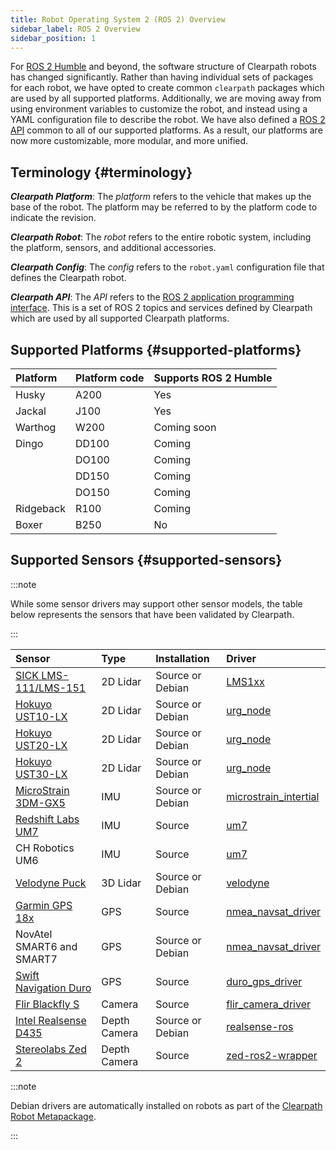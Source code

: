 ```yaml
---
title: Robot Operating System 2 (ROS 2) Overview
sidebar_label: ROS 2 Overview
sidebar_position: 1
---
```


For [ROS 2 Humble](https://docs.ros.org/en/humble/index.html) and beyond, the software structure of Clearpath
robots has changed significantly. Rather than having individual sets of packages for each robot, we have opted to
create common `clearpath` packages which are used by all supported platforms. Additionally, we are moving away from
using environment variables to customize the robot, and instead using a YAML configuration file to describe the
robot. We have also defined a [ROS 2 API](api/overview) common to all of our supported platforms. As a result,
our platforms are now more customizable, more modular, and more unified.

## Terminology {#terminology}

**_Clearpath Platform_**: The _platform_ refers to the vehicle that makes up the base of the robot. The platform
may be referred to by the platform code to indicate the revision.

**_Clearpath Robot_**: The _robot_ refers to the entire robotic system, including the platform, sensors, and additional accessories.

**_Clearpath Config_**: The _config_ refers to the `robot.yaml` configuration file that defines the Clearpath robot.

**_Clearpath API_**: The _API_ refers to the [ROS 2 application programming interface](api/overview). This is a set
of ROS 2 topics and services defined by Clearpath which are used by all supported Clearpath platforms.

## Supported Platforms {#supported-platforms}

| Platform  | Platform code | Supports ROS 2 Humble |
| :-------- | :------------ | :-------------------- |
| Husky     | A200          | Yes                   |
| Jackal    | J100          | Yes                   |
| Warthog   | W200          | Coming soon           |
| Dingo     | DD100         | Coming                |
|           | DO100         | Coming                |
|           | DD150         | Coming                |
|           | DO150         | Coming                |
| Ridgeback | R100          | Coming                |
| Boxer     | B250          | No                    |


## Supported Sensors {#supported-sensors}

:::note

While some sensor drivers may support other sensor models, the table below represents the
sensors that have been validated by Clearpath.

:::

| Sensor                                                                               | Type         | Installation     | Driver                                                                                      |
| :----------------------------------------------------------------------------------- | :----------- | :--------------- | :------------------------------------------------------------------------------------------ |
| [SICK LMS-111/LMS-151](../robots/accessories/sensors/lidar_2d/sick_lms111.mdx)       | 2D Lidar     | Source or Debian | [LMS1xx](https://github.com/clearpathrobotics/LMS1xx)                                       |
| [Hokuyo UST10-LX](../robots/accessories/sensors/lidar_2d/hokuyo_ust10_lx.mdx)        | 2D Lidar     | Source or Debian | [urg_node](https://github.com/ros-drivers/urg_node)                                         |
| [Hokuyo UST20-LX](../robots/accessories/sensors/lidar_2d/hokuyo_ust20_lx.mdx)        | 2D Lidar     | Source or Debian | [urg_node](https://github.com/ros-drivers/urg_node)                                         |
| [Hokuyo UST30-LX](../robots/accessories/sensors/lidar_2d/hokuyo_ust30_lx.mdx)        | 2D Lidar     | Source or Debian | [urg_node](https://github.com/ros-drivers/urg_node)                                         |
| [MicroStrain 3DM-GX5](../robots/accessories/sensors/imu/microstrain_3dm_gx5.mdx)     | IMU          | Source or Debian | [microstrain_intertial](https://github.com/LORD-MicroStrain/microstrain_inertial/tree/ros2) |
| [Redshift Labs UM7](../robots/accessories/sensors/imu/redshift_labs_um7.mdx)         | IMU          | Source           | [um7](https://github.com/ros-drivers/um7/tree/ros2)                                         |
| CH Robotics UM6                                                                      | IMU          | Source           | [um7](https://github.com/ros-drivers/um7/tree/ros2)                                         |
| [Velodyne Puck](../robots/accessories/sensors/lidar_3d/velodyne_puck.mdx)            | 3D Lidar     | Source or Debian | [velodyne](https://github.com/ros-drivers/velodyne/tree/ros2)                               |
| [Garmin GPS 18x](../robots/accessories/sensors/gps/garmin_gps_18x.mdx)               | GPS          | Source           | [nmea_navsat_driver](https://github.com/ros-drivers/nmea_navsat_driver/tree/ros2)           |
| NovAtel SMART6 and SMART7                                                            | GPS          | Source or Debian | [nmea_navsat_driver](https://github.com/ros-drivers/nmea_navsat_driver/tree/ros2)           |
| [Swift Navigation Duro](../robots/accessories/sensors/gps/swift_navigation_duro.mdx) | GPS          | Source           | [duro_gps_driver](https://github.com/szenergy/duro_gps_driver/tree/ros2-humble)             |
| [Flir Blackfly S](../robots/accessories/sensors/cameras/flir_blackfly_s.mdx)         | Camera       | Source           | [flir_camera_driver](https://github.com/ros-drivers/flir_camera_driver/tree/humble-devel)   |
| [Intel Realsense D435](../robots/accessories/sensors/cameras/realsense_d435.mdx)     | Depth Camera | Source or Debian | [realsense-ros](https://github.com/IntelRealSense/realsense-ros/tree/ros2-development)      |
| [Stereolabs Zed 2](../robots/accessories/sensors/cameras/stereolabs_zed_2.mdx)       | Depth Camera | Source           | [zed-ros2-wrapper](https://github.com/stereolabs/zed-ros2-wrapper.git)                      |

:::note

Debian drivers are automatically installed on robots as part of the
[Clearpath Robot Metapackage](../ros/installation/robot.mdx#clearpath-robot-metapackage).

:::
